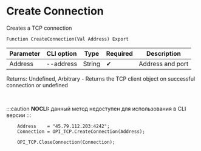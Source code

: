 ﻿---
sidebar_position: 1
---


# Create Connection 
 Creates a TCP connection



`Function CreateConnection(Val Address) Export`

  | Parameter | CLI option | Type | Required | Description |
  |-|-|-|-|-|
  | Address | --address | String | &#x2714; | Address and port |

  
  Returns:  Undefined, Arbitrary - Returns the TCP client object on successful connection or undefined

<br/>


:::caution
**NOCLI:** данный метод недоступен для использования в CLI версии
:::
<br/>



```bsl title="1C:Enterprise/OneScript code example"
    Address    = "45.79.112.203:4242";
    Connection = OPI_TCP.CreateConnection(Address);

    OPI_TCP.CloseConnection(Connection);
```
 




